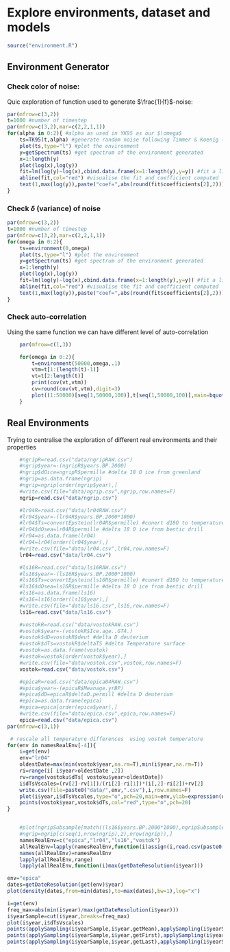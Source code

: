 # Explore environments, dataset and models 

```r
source("environment.R")
```

## Environment Generator

### Check color of noise: 

Quic exploration of function used to generate $\frac{1}{f}$-noise:

```r
par(mfrow=c(3,2))
t=1000 #number of timestep
par(mfrow=c(3,2),mar=c(2,2,1,1))
for(alpha in 0:2){ #alpha as used in YK95 as our $\omega$
    ts=TK95(t,alpha) #generate random noise following Timmer & Koenig (1995) implemented in tuner package(https://rdrr.io/cran/tuner/src/r/waveforms.r)
    plot(ts,type="l") #plot the environment
    y=getSpectrum(ts) #get spectrum of the environment generated
    x=1:length(y)
    plot(log(x),log(y))
    fit=lm(log(y)~log(x),cbind.data.frame(x=1:length(y),y=y)) #fit a linear model to check slope
    abline(fit,col="red") #visualise the fit and coefficient computed
    text(1,max(log(y)),paste("coef=",abs(round(fit$coefficients[2],2))),col="red")
}
```

### Check $\delta$ (variance) of noise

```r
par(mfrow=c(3,2))
t=1000 #number of timestep
par(mfrow=c(3,2),mar=c(2,2,1,1))
for(omega in 0:2){ 
    ts=environment(0,omega)
    plot(ts,type="l") #plot the environment
    y=getSpectrum(ts) #get spectrum of the environment generated
    x=1:length(y)
    plot(log(x),log(y))
    fit=lm(log(y)~log(x),cbind.data.frame(x=1:length(y),y=y)) #fit a linear model to check slope
    abline(fit,col="red") #visualise the fit and coefficient computed
    text(1,max(log(y)),paste("coef=",abs(round(fit$coefficients[2],2))),col="red")
}
```


### Check auto-correlation

Using the same function we can have different level of auto-correlation 

```r
    par(mfrow=c(1,3))

    for(omega in 0:2){
        t=environment(50000,omega,.1)
        vtm=t[1:(length(t)-1)]
        vt=t[2:length(t)]
        print(cov(vt,vtm))
        cv=round(cov(vt,vtm),digit=3)
        plot((1:50000)[seq(1,50000,100)],t[seq(1,50000,100)],main=bquote(omega == .(omega)~","~delta==.1~", cov("*theta[t]*","*theta[t-1]*")" == .(cv)),ylab=bquote(theta[t]),,xlab="t",type="l",lwd=1)
    }

```

## Real Environments

Trying to centralise the exploration of different real environments and their properties


```r
    #ngripR=read.csv("data/ngripRAW.csv")
    #ngrip$year=-(ngripR$years.BP.2000)
    #ngrip$dOice=ngripR$permille #delta 18 O ice from greenland
    #ngrip=as.data.frame(ngrip)
    #ngrip=ngrip[order(ngrip$year),]
    #write.csv(file="data/ngrip.csv",ngrip,row.names=F)
    ngrip=read.csv("data/ngrip.csv")

    #lr04R=read.csv("data/lr04RAW.csv")
    #lr04$year=-(lr04R$years.BP.2000*1000)
    #lr04$Ts=convertEpstein(lr04R$permille) #conert d18O to temperature using epstein 71
    #lr04$dOsea=lr04R$permille #delta 18 O ice from bentic drill  
    #lr04=as.data.frame(lr04)
    #lr04=lr04[order(lr04$year),]
    #write.csv(file="data/lr04.csv",lr04,row.names=F)
    lr04=read.csv("data/lr04.csv")

    #ls16R=read.csv("data/ls16RAW.csv")
    #ls16$year=-(ls16R$years.BP.2000*1000)
    #ls16$Ts=convertEpstein(ls16R$permille) #conert d18O to temperature using epstein 71
    #ls16$dOsea=ls16R$permille #delta 18 O ice from bentic drill  
    #ls16=as.data.frame(ls16)
    #ls16=ls16[order(ls16$year),]
    #write.csv(file="data/ls16.csv",ls16,row.names=F)
    ls16=read.csv("data/ls16.csv")

    #vostokR=read.csv("data/vostokRAW.csv")
    #vostok$year=-(vostokR$Ice.age..GT4.)
    #vostok$dD=vostokR$deut #delta D deuterium
    #vostok$dTs=vostokR$deltaTS #delta Temperature surface 
    #vostok=as.data.frame(vostok)
    #vostok=vostok[order(vostok$year),]
    #write.csv(file="data/vostok.csv",vostok,row.names=F)
    vostok=read.csv("data/vostok.csv")

    #epicaR=read.csv("data/epica04RAW.csv")
    #epica$year=-(epicaR$Meanage.yrBP)
    #epica$dD=epicaR$deltaD.permill #delta D deuterium
    #epica=as.data.frame(epica)
    #epica=epica[order(epica$year),]
    #write.csv(file="data/epica.csv",epica,row.names=F)
    epica=read.csv("data/epica.csv")
par(mfrow=c(3,1))

 # rescale all temperature differences  using vostok temperature
for(env in namesRealEnv[-4]){
    i=get(env)
    env="lr04"
    oldestDate=max(min(vostok$year,na.rm=T),min(i$year,na.rm=T))
    ri=range(i[ i$year>oldestDate ,2]) 
    rv=range(vostoku$dTs[ vostoku$year>oldestDate])
    i$dTsVscales=(rv[2]-rv[1])/(ri[2]-ri[1])*(i[,2]-ri[2])+rv[2]
    write.csv(file=paste0("data/",env,".csv"),i,row.names=F)
    plot(i$year,i$dTsVscales,type="o",pch=20,main=env,ylab=expression(delta*T[vscale]),xlab="year")
    points(vostok$year,vostok$dTs,col="red",type="o",pch=20)
}


    #plot(ngripSubsample[match((ls16$years.BP.2000*1000),ngripSubsample$years.BP.2000,nomatch=FALSE),"permille"],-ls16$permille[2:246])
    #ngrip=ngrip[c(seq(1,nrow(ngrip),2),nrow(ngrip)),]
    namesRealEnv=c("epica","lr04","ls16","vostok")
    allRealEnv=lapply(namesRealEnv,function(i)assign(i,read.csv(paste0("data/",i,".csv")),pos=.GlobalEnv))
    names(allRealEnv)=namesRealEnv
    lapply(allRealEnv,range)
    lapply(allRealEnv,function(i)max(getDateResolution(i$year)))

```

```r

env="epica"
dates=getDateResolution(get(env)$year)
plot(density(dates,from=min(dates),to=max(dates),bw=1),log="x")

i=get(env)
freq_max=abs(min(i$year)/max(getDateResolution(i$year)))
i$yearSample=cut(i$year,breaks=freq_max)
plot(i$year,i$dTsVscales)
points(applySampling(i$yearSample,i$year,getMean),applySampling(i$yearSample,i$dTsVscales,getMean),col="blue")
points(applySampling(i$yearSample,i$year,getFirst),applySampling(i$yearSample,i$dTsVscales,getFirst),col="green")
points(applySampling(i$yearSample,i$year,getLast),applySampling(i$yearSample,i$dTsVscales,getLast),col="red")

```



